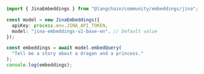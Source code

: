 ```typescript
import { JinaEmbeddings } from "@langchain/community/embeddings/jina";

const model = new JinaEmbeddings({
  apiKey: process.env.JINA_API_TOKEN,
  model: "jina-embeddings-v2-base-en", // Default value
});

const embeddings = await model.embedQuery(
  "Tell me a story about a dragon and a princess."
);
console.log(embeddings);
```
